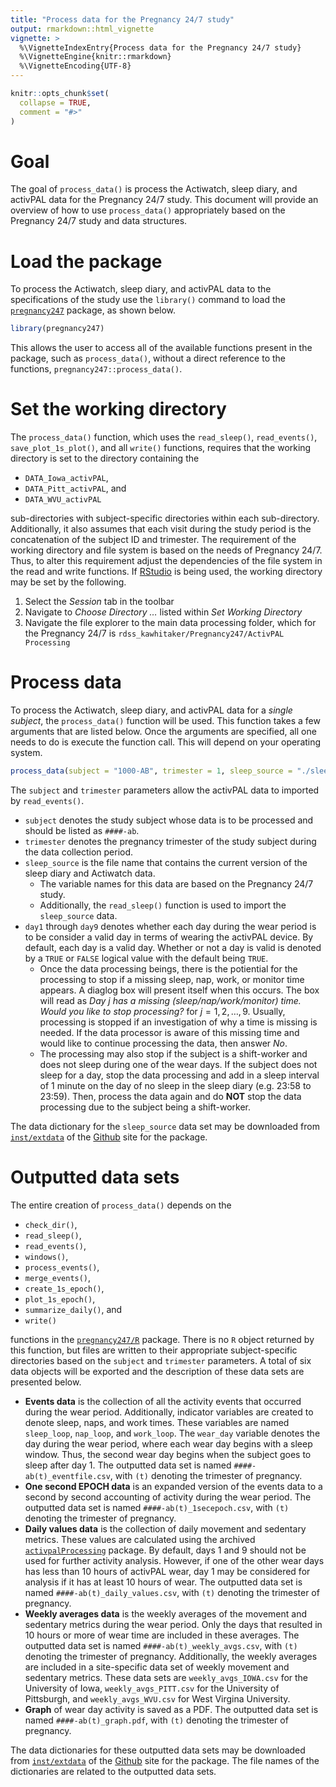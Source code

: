 ```yaml
---
title: "Process data for the Pregnancy 24/7 study"
output: rmarkdown::html_vignette
vignette: >
  %\VignetteIndexEntry{Process data for the Pregnancy 24/7 study}
  %\VignetteEngine{knitr::rmarkdown}
  %\VignetteEncoding{UTF-8}
---
```


```r
knitr::opts_chunk$set(
  collapse = TRUE,
  comment = "#>"
)
```

# Goal

The goal of `process_data()` is process the Actiwatch, sleep diary, and activPAL data for the Pregnancy 24/7 study. This document will provide an overview of how to use `process_data()` appropriately based on the Pregnancy 24/7 study and data structures.

# Load the package
To process the Actiwatch, sleep diary, and activPAL data to the specifications of the study use the `library()` command to load the [`pregnancy247`](https://deboonstra.github.io/pregnancy247/articles/pregnancy247.html) package, as shown below.

```r
library(pregnancy247)
```

This allows the user to access all of the available functions present in the package, such as `process_data()`, without a direct reference to the functions, `pregnancy247::process_data()`.

# Set the working directory
The `process_data()` function, which uses the `read_sleep()`, `read_events()`, `save_plot_1s_plot()`, and all `write()` functions, requires that the working directory is set to the directory containing the

- `DATA_Iowa_activPAL`,
- `DATA_Pitt_activPAL`, and
- `DATA_WVU_activPAL`

sub-directories with subject-specific directories within each sub-directory. Additionally, it also assumes that each visit during the study period is the concatenation of the subject ID and trimester. The requirement of the working directory and file system is based on the needs of Pregnancy 24/7. Thus, to alter this requirement adjust the dependencies of the file system in the read and write functions. If [RStudio](https://posit.co/products/open-source/rstudio/) is being used, the working directory may be set by the following.

1. Select the *Session* tab in the toolbar
2. Navigate to *Choose Directory ...* listed within *Set Working Directory*
3. Navigate the file explorer to the main data processing folder, which for the Pregnancy 24/7 is `rdss_kawhitaker/Pregnancy247/ActivPAL Processing`

# Process data
To process the Actiwatch, sleep diary, and activPAL data for a *single subject*, the `process_data()` function will be used. This function takes a few arguments that are listed below. Once the arguments are specified, all one needs to do is execute the function call. This will depend on your operating system.

```r
process_data(subject = "1000-AB", trimester = 1, sleep_source = "./sleep.csv")
```

The `subject` and `trimester` parameters allow the activPAL data to imported by `read_events()`.

- `subject` denotes the study subject whose data is to be processed and should be listed as `####-ab`.
- `trimester` denotes the pregnancy trimester of the study subject during the data collection period.
- `sleep_source` is the file name that contains the current version of the sleep diary and Actiwatch data.
  - The variable names for this data are based on the Pregnancy 24/7 study.
  - Additionally, the `read_sleep()` function is used to import the `sleep_source` data.
- `day1` through `day9` denotes whether each day during the wear period is to be consider a valid day in terms of wearing the activPAL device. By default, each day is a valid day. Whether or not a day is valid is denoted by a `TRUE` or `FALSE` logical value with the default being `TRUE`.
  - Once the data processing beings, there is the potiential for the processing to stop if a missing sleep, nap, work, or monitor time appears. A diaglog box will present itself when this occurs. The box will read as *Day j has a missing (sleep/nap/work/monitor) time. Would you like to stop processing?* for $j = 1, 2, \ldots, 9$. Usually, processing is stopped if an investigation of why a time is missing is needed. If the data processor is aware of this missing time and would like to continue processing the data, then answer *No*.
  - The processing may also stop if the subject is a shift-worker and does not sleep during one of the wear days. If the subject does not sleep for a day, stop the data processing and add in a sleep interval of 1 minute on the day of no sleep in the sleep diary (e.g. 23:58 to 23:59). Then, process the data again and do **NOT** stop the data processing due to the subject being a shift-worker.

The data dictionary for the `sleep_source` data set may be downloaded from [`inst/extdata`](https://github.com/deboonstra/pregnancy247/blob/main/inst/extdata/Pregnancy247SleepDatabase_DataDictionary_2023-08-16.csv) of the [Github](https://github.com/deboonstra/pregnancy247/tree/main) site for the package.

# Outputted data sets
The entire creation of `process_data()` depends on the

- `check_dir()`,
- `read_sleep()`,
- `read_events()`,
- `windows()`,
- `process_events()`,
- `merge_events()`,
- `create_1s_epoch()`,
- `plot_1s_epoch()`,
- `summarize_daily()`, and
- `write()`

functions in the [`pregnancy247/R`](https://github.com/deboonstra/pregnancy247/tree/main/R) package. There is no `R` object returned by this function, but files are written to their appropriate subject-specific directories based on the `subject` and `trimester` parameters. A total of six data objects will be exported and the description of these data sets are presented below.

- **Events data** is the collection of all the activity events that occurred during the wear period. Additionally, indicator variables are created to denote sleep, naps, and work times. These variables are named `sleep_loop`, `nap_loop`, and `work_loop`. The `wear_day` variable denotes the day during the wear period, where each wear day begins with a sleep window. Thus, the second wear day begins when the subject goes to sleep after day 1. The outputted data set is named `####-ab(t)_eventfile.csv`, with `(t)` denoting the trimester of pregnancy.
- **One second EPOCH data** is an expanded version of the events data to a second by second accounting of activity during the wear period. The outputted data set is named `####-ab(t)_1secepoch.csv`, with `(t)` denoting the trimester of pregnancy.
- **Daily values data** is the collection of daily movement and sedentary metrics. These values are calculated using the archived [`activpalProcessing`](https://github.com/deboonstra/activpalProcessing) package. By default, days 1 and 9 should not be used for further activity analysis. However, if one of the other wear days has less than 10 hours of activPAL wear, day 1 may be considered for analysis if it has at least 10 hours of wear. The outputted data set is named `####-ab(t)_daily_values.csv`, with `(t)` denoting the trimester of pregnancy.
- **Weekly averages data** is the weekly averages of the movement and sedentary metrics during the wear period. Only the days that resulted in 10 hours or more of wear time are included in these averages. The outputted data set is named `####-ab(t)_weekly_avgs.csv`, with `(t)` denoting the trimester of pregnancy. Additionally, the weekly averages are included in a site-specific data set of weekly movement and sedentary metrics. These data sets are `weekly_avgs_IOWA.csv` for the University of Iowa, `weekly_avgs_PITT.csv` for the University of Pittsburgh, and `weekly_avgs_WVU.csv` for West Virgina University.
- **Graph** of wear day activity is saved as a PDF. The outputted data set is named `####-ab(t)_graph.pdf`, with `(t)` denoting the trimester of pregnancy.

The data dictionaries for these outputted data sets may be downloaded from [`inst/extdata`](https://github.com/deboonstra/pregnancy247/tree/main/inst/extdata) of the [Github](https://github.com/deboonstra/pregnancy247/tree/main) site for the package. The file names of the dictionaries are related to the outputted data sets.